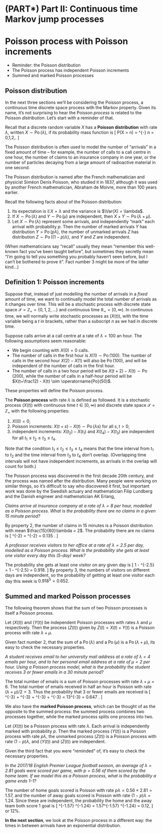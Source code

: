 # (PART\*) Part II: Continuous time Markov jump processes  {-}


# Poisson process with Poisson increments  {#S13-poisson-poisson}


::: {.mysummary}
* Reminder: the Poisson distribution
* The Poisson process has independent Poisson increments
* Summed and marked Poisson processes
:::


\newcommand{\Po}{\operatorname{Po}}
\newcommand{\ee}{\mathrm{e}}


## Poisson distribution {#poisson-dist}

In the next three sections we'll be considering the Poisson process, a continuous time discrete space process with the Markov property. Given its name, it's not surprising to hear the Poisson *process* is related to the Poisson *distribution*. Let's start with a reminder of that.

Recall that a discrete random variable $X$ has a **Poisson distribution** with rate $\lambda$, written $X \sim \Po(\lambda)$, if its probability mass function is
  \[ \mathbb P(X = n) = \ee^{-\lambda} \frac{\lambda^n}{n!} \qquad n = 0,1,2,\dots. \]
  
The Poisson distribution is often used to model the number of "arrivals" in a fixed amount of time -- for example, the number of calls to a call centre in one hour, the number of claims to an insurance company in one year, or the number of particles decaying from a large amount of radioactive material in one second.

The Poisson distribution is named after the French mathematician and physicist Siméon Denis Poisson, who studied it in 1837, although it was used by another French mathematician, Abraham de Moivre, more than 100 years earlier.
  
Recall the following facts about of the Poisson distribution:

1. Its expectation is $\mathbb EX = \lambda$ and the variance is $\Var(X) = \lambda$.
2. If $X \sim \Po(\lambda)$ and $Y \sim \Po(\mu)$ are independent, then $X + Y \sim \Po(\lambda+\mu)$.
3. Let $X \sim \Po(\lambda)$ represent some arrivals, and independently "mark" each arrival with probability $p$. Then the number of marked arrivals $Y$ has distribution $Y = \Po(p\lambda)$, the number of unmarked arrivals $Z$ has distribution $Z \sim \Po((1-p)\lambda)$, and $Y$ and $Z$ are independent.

(When mathematicians say "recall" usually they mean "remember this well-known fact you've been taught before", but sometimes they secretly mean "I'm going to tell you something you probably haven't seen before, but I can't be bothered to prove it". Fact number 3 might be more of the latter kind...)



## Definition 1: Poisson increments {#poisson-def-poisson}


Suppose that, instead of just modelling the number of arrivals in a *fixed* amount of time, we want to continually model the total number of arrivals as it changes over time. This will be a stochastic process with discrete state space $\mathcal S = \mathbb Z_+ = \{0,1,2,\dots\}$ and continuous time $\mathbb R_+ = [0,\infty)$. In continuous time, we will normally write stochastic processes as $(X(t))$, with the time variable being a $t$ in brackets, rather than a subscript $n$ as we had in discrete time.

Suppose calls arrive at a call centre at a rate of $\lambda = 100$ an hour. The following assumptions seem reasonable:

* We begin counting with $X(0) = 0$ calls.
* The number of calls in the first hour is $X(1) \sim \Po(100)$. The number of calls in the second hour $X(2) - X(1)$ will also be $\Po(100)$, and will be independent of the number of calls in the first hour.
* The number of calls in a two hour period will be $X(t+2) - X(t) \sim \Po(200)$, while the number of calls in a half-hour period will be $X(t+\frac12) - X(t) \sim \Po(50)$.

These properties will define the Poisson process.

:::{.definition #poisson-def-1}
The **Poisson process** with rate $\lambda$ is defined as followed. It is a stochastic process $(X(t))$ with continuous time $t \in [0,\infty)$ and discrete state space $\mathcal S = \mathbb Z_+$ with the following properties:

1. $X(0) = 0$;
2. Poisson increments: $X(t+s) - X(t) \sim \Po(\lambda s)$ for all $s,t>0$;
3. independent increments: $X(t_2) - X(t_1)$ and $X(t_4) - X(t_3)$ are independent for all $t_1 \leq t_2 \leq t_3 \leq t_4$.
:::

Note that the condition $t_1 \leq t_2 \leq t_3 \leq t_4$ means that the time interval from $t_1$ to $t_2$ and the time interval from $t_3$ to $t_4$ don't overlap. (Overlapping time intervals will not have independent increments, as arrivals in the overlap will count for both.)

The Poisson process was discovered in the first decade 20th century, and the process was named after the distribution. Many people were working on similar things, so it's difficult to say who discovered it first, but important work was done by the Swedish actuary and mathematician Filip Lundberg and the Danish engineer and mathematician AK Erlang, 

:::{.example #poisson-ex-1}
*Claims arrive at insurance company at a rate of $\lambda = 8$ per hour, modelled as a Poisson process. What is the probability there are no claims in a given $15$ minute period?*

By property 2, the number of claims in $15$ minutes is a Poisson distribution with mean $\frac{15}{60}\lambda = 2$. The probability there are no claims is
\[ \ee^{-2} \frac{2^0}{0!} = \ee^{-2} = 0.135 . \]
:::

::: {.example #poisson-ex-2}
*A professor receives visitors to her office at a rate of $\lambda = 2.5$ per day, modelled as a Poisson process. What is the probability she gets at least one visitor every day this (5-day) week?*

The probability she gets at least one visitor on any given day is
\[ 1 - \ee^{-2.5} \frac{2.5^0}{0!} = 1 - \ee^{-2.5} = 0.918.   \]
By property 3, the numbers of visitors on different days are independent, so the probability of getting at least one visitor each day this week is
$0.918^5 = 0.652$.
:::


  
  
## Summed and marked Poisson processes {#summed-marked}

The following theorem shows that the sum of two Poisson processes is itself a Poisson process.

::: {.theorem #summed}
Let $(X(t))$ and $(Y(t))$ be independent Poisson processes with rates $\lambda$ and $\mu$ respectively. Then the process $(Z(t))$ given by $Z(t) = X(t) + Y(t)$ is a Poisson process with rate $\lambda+\mu$.
:::

::: {.proof}
Given fact number 2, that the sum of a $\Po(\lambda)$ and a $\Po(\mu)$ is a $\Po(\lambda+\mu)$, its easy to check the necessary properties.
:::

:::{.example #poisson-ex-3}
*A student receives email to her university mail address at a rate of $\lambda = 4$ emails per hour, and to her personal email address at a rate of $\mu = 2$ per hour. Using a Poisson process model, what is the probability the student receives 3 or fewer emails in a 30 minute period?*

The total number of emails is a sum of Poisson processes with rate $\lambda + \mu = 6$. The total number of emails received in half an hour is Poisson with rate $(\lambda + \mu)/2 = 3$. Thus the probability that 3 or fewer emails are received is
\[ \ee^{-3} \frac{3^0}{0!} + \ee^{-3} \frac{3^1}{1!} + \ee^{-3} \frac{3^2}{2!} + \ee^{-3} \frac{3^3}{3!} = 13\ee^{-3} = 0.647 . \]
:::

We also have the **marked Poisson process**, which can be thought of as the opposite to the summed process: the summed process combines two processes together, while the marked process splits one process into two.

::: {.theorem #marked}
Let $(X(t))$ be a Poisson process with rate $\lambda$. Each arrival is independently marked with probability $p$. Then the marked process $(Y(t))$ is a Poisson process with rate $p\lambda$, the unmarked process $(Z(t))$ is a Poisson process with rate $(1-p)\lambda$, and $(Y(t))$ and $(Z(t))$ are independent.
:::

::: {.proof}
Given the third fact that you were "reminded" of, it's easy to check the necessary properties.
:::

::: {.example #pois-ex-4}
*In the 2017/18 English Premier League football season, an average of $\lambda = 2.81$ goals were scored per game, with $p = 0.56$ of them scored by the home team. If we model this as a Poisson process, what is the probability a game ends 1--1?*

The number of home goals scored is Poisson with rate $p\lambda = 0.56\times 2.81 = 1.57$, and the number of away goals scored is Poisson with rate $(1-p)\lambda = 1.24$. Since these are independent, the probability the home and the away team both score $1$ goal is
\[ \ee^{-1.57} \frac{1.57^1}{1!} \times  \ee^{-1.24} \frac{1.24^1}{1!} = 1.57\ee^{-1.57} \times 1.24 \ee^{-1.24} =  0.12, \]
or 12%.
:::


::: {.mysummary}
**In the next section**, we look at the Poisson process in a different way: the times in between arrivals have an exponential distribution.
:::